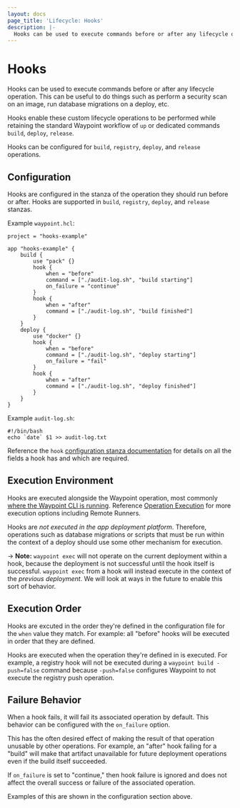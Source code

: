 ```yaml
---
layout: docs
page_title: 'Lifecycle: Hooks'
description: |-
  Hooks can be used to execute commands before or after any lifecycle operation.
---
```


# Hooks

Hooks can be used to execute commands before or after any lifecycle operation.
This can be useful to do things such as perform a security scan on an image,
run database migrations on a deploy, etc.

Hooks enable these custom lifecycle operations to be performed while
retaining the standard Waypoint workflow of `up` or dedicated commands
`build`, `deploy`, `release`.

Hooks can be configured for `build`, `registry`, `deploy`, and `release`
operations.

## Configuration

Hooks are configured in the stanza of the operation they should run
before or after. Hooks are supported in `build`, `registry`, `deploy`,
and `release` stanzas.

Example `waypoint.hcl`:

```hcl
project = "hooks-example"

app "hooks-example" {
    build {
        use "pack" {}
        hook {
            when = "before"
            command = ["./audit-log.sh", "build starting"]
            on_failure = "continue"
        }
        hook {
            when = "after"
            command = ["./audit-log.sh", "build finished"]
        }
    }
    deploy {
        use "docker" {}
        hook {
            when = "before"
            command = ["./audit-log.sh", "deploy starting"]
            on_failure = "fail"
        }
        hook {
            when = "after"
            command = ["./audit-log.sh", "deploy finished"]
        }
    }
}
```

Example `audit-log.sh`:

```shell
#!/bin/bash
echo `date` $1 >> audit-log.txt
```

Reference the `hook` [configuration stanza documentation](/docs/waypoint-hcl/hook)
for details on all the fields a hook has and which are required.

## Execution Environment

Hooks are executed alongside the Waypoint operation, most commonly [where the Waypoint CLI is running](/docs/internals/execution#most-common-cli-and-a-remote-server).
Reference [Operation Execution](/docs/internals/execution) for more execution options including Remote Runners.

Hooks are _not executed in the app deployment platform_. Therefore, operations
such as database migrations or scripts that must be run within the context
of a deploy should use some other mechanism for execution.

-> **Note:** `waypoint exec` will not operate on the current deployment
within a hook, because the deployment is not successful until the hook
itself is successful. `waypoint exec` from a hook will instead execute in the context of the
_previous deployment_. We will look at ways in the future to enable this sort
of behavior.

## Execution Order

Hooks are excuted in the order they're defined in the configuration
file for the `when` value they match. For example: all "before" hooks will be executed in order that they are
defined.

Hooks are executed when the operation they're defined in is executed.
For example, a registry hook will not be executed during a `waypoint build -push=false`
command because `-push=false` configures Waypoint to not execute the
registry push operation.

## Failure Behavior

When a hook fails, it will fail its associated operation by default.
This behavior can be configured with the `on_failure` option.

This has the often desired effect of making the result of that operation
unusable by other operations. For example, an "after" hook failing for a
"build" will make that artifact unavailable for future deployment operations
even if the build itself succeeded.

If `on_failure` is set to "continue," then hook failure is ignored
and does not affect the overall success or failure of the associated operation.

Examples of this are shown in the configuration section above.
